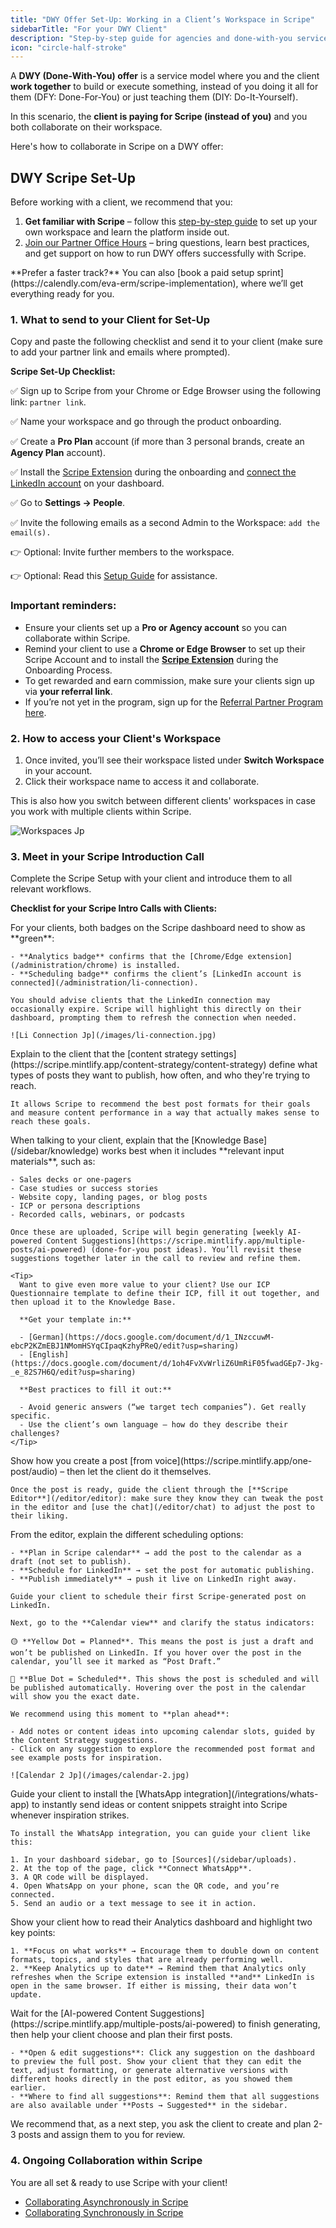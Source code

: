 ```yaml
---
title: "DWY Offer Set-Up: Working in a Client’s Workspace in Scripe"
sidebarTitle: "For your DWY Client"
description: "Step-by-step guide for agencies and done-with-you service partners."
icon: "circle-half-stroke"
---
```


A **DWY (Done-With-You) offer** is a service model where you and the client **work together** to build or execute something, instead of you doing it all for them (DFY: Done-For-You) or just teaching them (DIY: Do-It-Yourself).

In this scenario, the **client is paying for Scripe (instead of you)** and you both collaborate on their workspace.

Here's how to collaborate in Scripe on a DWY offer:

## DWY Scripe Set-Up

Before working with a client, we recommend that you:

1. **Get familiar with Scripe** – follow this [step-by-step guide](/started/easy-set-up) to set up your own workspace and learn the platform inside out.
2. [Join our Partner Office Hours](https://lu.ma/scripe?k=c) – bring questions, learn best practices, and get support on how to run DWY offers successfully with Scripe.

<Tip>
  **Prefer a faster track?** You can also [book a paid setup sprint](https://calendly.com/eva-erm/scripe-implementation), where we’ll get everything ready for you.
</Tip>

### 1. What to send to your Client for Set-Up

Copy and paste the following checklist and send it to your client (make sure to add your partner link and emails where prompted).

**Scripe Set-Up Checklist:**

✅ Sign up to Scripe from your Chrome or Edge Browser using the following link: `partner link`.

✅ Name your workspace and go through the product onboarding.

✅ Create a **Pro Plan** account (if more than 3 personal brands, create an **Agency Plan** account).

✅ Install the [Scripe Extension](/account/chrome) during the onboarding and [connect the LinkedIn account](/administration/li-connection) on your dashboard.

✅ Go to **Settings → People**.

✅ Invite the following emails as a second Admin to the Workspace: `add the email(s).`

👉 Optional: Invite further members to the workspace.

👉 Optional: Read this [Setup Guide](/started/easy-set-up) for assistance.

### **Important reminders:**

- Ensure your clients set up a **Pro or Agency account**  so you can collaborate within Scripe.
- Remind your client to use a **Chrome or Edge Browser** to set up their Scripe Account and to install the [**Scripe Extension**](/administration/chrome) during the Onboarding Process.
- To get rewarded and earn commission, make sure your clients sign up via **your referral link**.
- If you’re not yet in the program, sign up for the [Referral Partner Program here](https://scripe.firstpromoter.com/).

### 2. How to access your Client's Workspace

1. Once invited, you’ll see their workspace listed under **Switch Workspace** in your account.
2. Click their workspace name to access it and collaborate.

<Tip>
  This is also how you switch between different clients' workspaces in case you work with multiple clients within Scripe.
</Tip>

![Workspaces Jp](/images/workspaces.jpg)

### 3. Meet in your Scripe Introduction Call

Complete the Scripe Setup with your client and introduce them to all relevant workflows.

**Checklist for your Scripe Intro Calls with Clients:**

<Steps>
  <Step title="Ensure the client has the Scripe Extension installed & the LinkedIn account is connected.">
    For your clients, both badges on the Scripe dashboard need to show as **green**:

    - **Analytics badge** confirms that the [Chrome/Edge extension](/administration/chrome) is installed.
    - **Scheduling badge** confirms the client’s [LinkedIn account is connected](/administration/li-connection).

    You should advise clients that the LinkedIn connection may occasionally expire. Scripe will highlight this directly on their dashboard, prompting them to refresh the connection when needed.

    ![Li Connection Jp](/images/li-connection.jpg)
  </Step>
  <Step title="Create the Content Strategy together and give guidance if needed.">
    Explain to the client that the [content strategy settings](https://scripe.mintlify.app/content-strategy/content-strategy) define what types of posts they want to publish, how often, and who they're trying to reach.

    It allows Scripe to recommend the best post formats for their goals and measure content performance in a way that actually makes sense to reach these goals.
  </Step>
  <Step title="Upload min. 2 files to the Knowledge Base.">
    When talking to your client, explain that the [Knowledge Base](/sidebar/knowledge) works best when it includes **relevant input materials**, such as:

    - Sales decks or one-pagers
    - Case studies or success stories
    - Website copy, landing pages, or blog posts
    - ICP or persona descriptions
    - Recorded calls, webinars, or podcasts

    Once these are uploaded, Scripe will begin generating [weekly AI-powered Content Suggestions](https://scripe.mintlify.app/multiple-posts/ai-powered) (done-for-you post ideas). You’ll revisit these suggestions together later in the call to review and refine them.

    <Tip>
      Want to give even more value to your client? Use our ICP Questionnaire template to define their ICP, fill it out together, and then upload it to the Knowledge Base.

      **Get your template in:**

      - [German](https://docs.google.com/document/d/1_INzccuwM-ebcP2KZmEBJ1NMomHSYqCIpaqKzhyPReQ/edit?usp=sharing)
      - [English](https://docs.google.com/document/d/1oh4FvXvWrliZ6UmRiF05fwadGEp7-Jkg-_e_82S7H6Q/edit?usp=sharing)

      **Best practices to fill it out:**

      - Avoid generic answers (“we target tech companies”). Get really specific.
      - Use the client’s own language — how do they describe their challenges?
    </Tip>
  </Step>
  <Step title="Create the first scriped post together.">
    Show how you create a post [from voice](https://scripe.mintlify.app/one-post/audio) – then let the client do it themselves.

    Once the post is ready, guide the client through the [**Scripe Editor**](/editor/editor): make sure they know they can tweak the post in the editor and [use the chat](/editor/chat) to adjust the post to their liking.
  </Step>
  <Step title="Let the client schedule their first post & guide them through the Content Calendar">
    From the editor, explain the different scheduling options:

    - **Plan in Scripe calendar** → add the post to the calendar as a draft (not set to publish).
    - **Schedule for LinkedIn** → set the post for automatic publishing.
    - **Publish immediately** → push it live on LinkedIn right away.

    Guide your client to schedule their first Scripe-generated post on LinkedIn.

    Next, go to the **Calendar view** and clarify the status indicators:

    🟡 **Yellow Dot = Planned**. This means the post is just a draft and won’t be published on LinkedIn. If you hover over the post in the calendar, you’ll see it marked as “Post Draft.”

    🔵 **Blue Dot = Scheduled**. This shows the post is scheduled and will be published automatically. Hovering over the post in the calendar will show you the exact date.

    We recommend using this moment to **plan ahead**:

    - Add notes or content ideas into upcoming calendar slots, guided by the Content Strategy suggestions.
    - Click on any suggestion to explore the recommended post format and see example posts for inspiration.

    ![Calendar 2 Jp](/images/calendar-2.jpg)
  </Step>
  <Step title="Guide the client to connect Scripe with their WhatsApp">
    Guide your client to install the [WhatsApp integration](/integrations/whats-app) to instantly send ideas or content snippets straight into Scripe whenever inspiration strikes.

    To install the WhatsApp integration, you can guide your client like this:

    1. In your dashboard sidebar, go to [Sources](/sidebar/uploads).
    2. At the top of the page, click **Connect WhatsApp**.
    3. A QR code will be displayed.
    4. Open WhatsApp on your phone, scan the QR code, and you’re connected.
    5. Send an audio or a text message to see it in action.
  </Step>
  <Step title="Visit and guide the client through Analytics.">
    Show your client how to read their Analytics dashboard and highlight two key points:

    1. **Focus on what works** → Encourage them to double down on content formats, topics, and styles that are already performing well.
    2. **Keep Analytics up to date** → Remind them that Analytics only refreshes when the Scripe extension is installed **and** LinkedIn is open in the same browser. If either is missing, their data won’t update.
  </Step>
  <Step title="Go through the AI-powered Content Suggestions">
    Wait for the [AI-powered Content Suggestions](https://scripe.mintlify.app/multiple-posts/ai-powered) to finish generating, then help your client choose and plan their first posts.

    - **Open & edit suggestions**: Click any suggestion on the dashboard to preview the full post. Show your client that they can edit the text, adjust formatting, or generate alternative versions with different hooks directly in the post editor, as you showed them earlier.
    - **Where to find all suggestions**: Remind them that all suggestions are also available under **Posts → Suggested** in the sidebar.
  </Step>
  <Step title="Set Action Steps until next call or deadline.">
    We recommend that, as a next step, you ask the client to create and plan 2-3 posts and assign them to you for review.
  </Step>
</Steps>

### 4. Ongoing Collaboration within Scripe

You are all set & ready to use Scripe with your client!

- [Collaborating Asynchronously in Scripe](/collaborations/async)
- [Collaborating Synchronously in Scripe](/collaborations/sync)